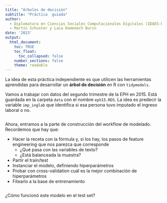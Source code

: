 ```yaml
---
title: "Árboles de decisión"
subtitle: "Práctica  guiada"
author: 
  - Diplomatura en Ciencias Sociales Computacionales Digitales (IDAES-UNSAM)
  - Martín Schuster y Laia Domenech Burin
date: '2023'
output: 
  html_document:
    toc: TRUE
    toc_float:
      toc_collapsed: false
    number_sections: false
    theme: readable
---
```


La idea de esta práctica independiente es que utilicen las herramientas aprendidas para desarrollar un **árbol de decisión** en R con `tidymodels`.

Vamos a trabajar con datos del segundo trimestre de la EPH en 2015. Está guardada en la carpeta `data` con el nombre `eph15.RDS`. La idea es predecir la variable `imp_inglab` que identifica si esa persona tuvo imputado el ingreso laboral o no.

```r

```

Ahora, entramos a la parte de construcción del workflow de modelado. Recordemos que hay que:

-   Hacer la receta con la fórmula y, si los hay, los pasos de feature engineering que nos parezca que corresponde
    -   ¿Qué pasa con las variables de texto?
    -   ¿Está balanceada la muestra?
-   Partir el train/test
-   Instanciar el modelo, definiendo hiperparámetros
-   Probar con cross-validation cuál es la mejor combinación de hiperparámetros
-   Fitearlo a la base de entrenamiento

```r
```

¿Cómo funcionó este modelo en el test set?

```r

```
